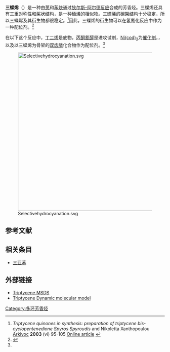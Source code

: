 {{chembox
| verifiedrevid = 445765631
|   Name = 三蝶烯
|   ImageFile = Triptycene.svg
|   ImageSize = 180px
|   ImageAlt = Skeletal formula
|   ImageFile1 = Triptycene-3D-spacefill.png
|   ImageSize1 = 180px
|   ImageAlt1 = Space-filling model
| Section1 = {{Chembox Identifiers
|   CASNo_Ref = {{cascite|correct|CAS}}
| CASNo = 477-75-8
|   SMILES = C12=CC=CC=C1C3C5=C<br />(C=CC=C5)C2C4=C3C=CC=C4
  }}
| Section2 = {{Chembox Properties
|   C = 20
|   H = 14
|   MeltingPtCL = 252
|   MeltingPtCH = 256
|   BoilingPt = 
|   Density = 
  }}
}}
'''三蝶烯'''（{{lang-en|Triptycene}}）是一种由[[蒽|蒽]]和[[苯炔|苯炔]]通过[[狄尔斯–阿尔德反应|狄尔斯–阿尔德反应]]合成的芳香烃。三蝶烯还具有三重对称性和桨状结构，是一种[[桶烯|桶烯]]的相似物。三蝶烯的碳架结构十分稳定，所以三蝶烯及其衍生物都很稳定。<ref>''Triptycene quinones in synthesis: preparation of triptycene bis-cyclopentenedione Spyros Spyroudis'' and Nikoletta Xanthopoulou [[Arkivoc|Arkivoc]] '''2003''' (vi) 95-105 [http://www.arkat-usa.org/ark/journal/2003/I06_Varvoglis/AV-630A/630A.pdf Online article] {{Wayback|url=http://www.arkat-usa.org/ark/journal/2003/I06_Varvoglis/AV-630A/630A.pdf |date=20090106015522 }}</ref>因此，三蝶烯的衍生物可以在氢氰化反应中作为一种配位剂。<ref name="#1">{{cite journal |author=Bini L, Müller C, Wilting J, von  Chrzanowski L, Spek AL, Vogt D |title=Highly selective hydrocyanation of butadiene toward 3-pentenenitrile |journal=J. Am. Chem. Soc. |volume=129 |issue=42 |pages=12622–3 |pmid=17902667 |doi=10.1021/ja074922e|date=October 2007}}</ref>

在以下这个反应中，[[丁二烯|丁二烯]]是底物，[[丙酮氰醇|丙酮氰醇]]是进攻试剂，[[双(1,5-环辛二烯)镍|Ni(cod)<sub>2</sub>]]为[[催化剂|催化剂]]，，以及以三蝶烯为骨架的[[配位数|双齿]][[膦|膦]]化合物作为配位剂。<ref name="#1"/>

[[Image:Selectivehydrocyanation.svg|500px]]

==参考文献==
{{reflist}}

==相关条目==
*[[三亚苯|三亚苯]]
==外部链接==
* [http://newsearchch.chemexper.com/cheminfo/servlet/org.dbcreator.MainServlet?action=PowerSearch&query=msds._msdsID%3D21773&sort=&target=msds&from=0&realQuery=rn.value%3D%3D%22477-75-8%22&searchTemplate=rn.value%3D%3D%3F&searchValue=477-75-8&history=off&options=brandqtyoffer&format=ccd Triptycene MSDS]{{Wayback|url=http://newsearchch.chemexper.com/cheminfo/servlet/org.dbcreator.MainServlet?action=PowerSearch&query=msds._msdsID%3D21773&sort=&target=msds&from=0&realQuery=rn.value%3D%3D%22477-75-8%22&searchTemplate=rn.value%3D%3D%3F&searchValue=477-75-8&history=off&options=brandqtyoffer&format=ccd |date=20120721202630 }}
* [http://newsearchch.chemexper.com/cheminfo/servlet/org.dbcreator.MainServlet?action=PowerSearch&query=mol3d._mol3dID%3D3778&sort=&target=mol3d&from=0&realQuery=rn.value%3D%3D%22477-75-8%22&searchTemplate=rn.value%3D%3D%3F&searchValue=477-75-8&history=off&options=brandqtyoffer&format=ccd Triptycene Dynamic molecular model]{{Wayback|url=http://newsearchch.chemexper.com/cheminfo/servlet/org.dbcreator.MainServlet?action=PowerSearch&query=mol3d._mol3dID%3D3778&sort=&target=mol3d&from=0&realQuery=rn.value%3D%3D%22477-75-8%22&searchTemplate=rn.value%3D%3D%3F&searchValue=477-75-8&history=off&options=brandqtyoffer&format=ccd |date=20120721202639 }}

[[Category:多环芳香烃|Category:多环芳香烃]]